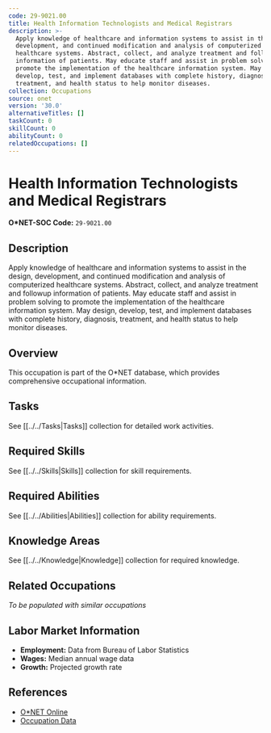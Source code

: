 ```yaml
---
code: 29-9021.00
title: Health Information Technologists and Medical Registrars
description: >-
  Apply knowledge of healthcare and information systems to assist in the design,
  development, and continued modification and analysis of computerized
  healthcare systems. Abstract, collect, and analyze treatment and followup
  information of patients. May educate staff and assist in problem solving to
  promote the implementation of the healthcare information system. May design,
  develop, test, and implement databases with complete history, diagnosis,
  treatment, and health status to help monitor diseases.
collection: Occupations
source: onet
version: '30.0'
alternativeTitles: []
taskCount: 0
skillCount: 0
abilityCount: 0
relatedOccupations: []
---
```

# Health Information Technologists and Medical Registrars

**O*NET-SOC Code:** `29-9021.00`

## Description

Apply knowledge of healthcare and information systems to assist in the design, development, and continued modification and analysis of computerized healthcare systems. Abstract, collect, and analyze treatment and followup information of patients. May educate staff and assist in problem solving to promote the implementation of the healthcare information system. May design, develop, test, and implement databases with complete history, diagnosis, treatment, and health status to help monitor diseases.

## Overview

This occupation is part of the O*NET database, which provides comprehensive occupational information.

## Tasks

See [[../../Tasks|Tasks]] collection for detailed work activities.

## Required Skills

See [[../../Skills|Skills]] collection for skill requirements.

## Required Abilities

See [[../../Abilities|Abilities]] collection for ability requirements.

## Knowledge Areas

See [[../../Knowledge|Knowledge]] collection for required knowledge.

## Related Occupations

*To be populated with similar occupations*

## Labor Market Information

- **Employment:** Data from Bureau of Labor Statistics
- **Wages:** Median annual wage data
- **Growth:** Projected growth rate

## References

- [O*NET Online](https://www.onetonline.org/link/summary/29-9021.00)
- [Occupation Data](https://www.onetcenter.org/)
